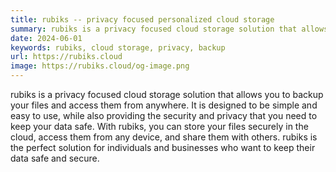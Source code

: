 ```yaml
---
title: rubiks -- privacy focused personalized cloud storage
summary: rubiks is a privacy focused cloud storage solution that allows you to backup your files and access them from anywhere.
date: 2024-06-01
keywords: rubiks, cloud storage, privacy, backup
url: https://rubiks.cloud
image: https://rubiks.cloud/og-image.png
---
```


rubiks is a privacy focused cloud storage solution that allows you to backup your files and access them from anywhere. It is designed to be simple and easy to use, while also providing the security and privacy that you need to keep your data safe. With rubiks, you can store your files securely in the cloud, access them from any device, and share them with others. rubiks is the perfect solution for individuals and businesses who want to keep their data safe and secure.
